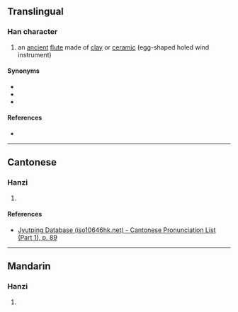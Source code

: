 {{character info/new}}
==Translingual==

===Han character===
{{Han char|rn=32|rad=土|as=18|sn=21|four=|canj=GTRG|ids=⿰土雚}}

# an [[ancient]] [[flute]] made of [[clay]] or [[ceramic]] (egg-shaped holed wind instrument)

====Synonyms====
* {{l|mul|埙}}
* {{l|mul|塤}}
* {{l|mul|壎}}

====References====
* {{Han ref|kx=0242.240|dkj=05614|dj=0482.180|hdz=10501.140|uh=58E6|ud=22758}}

----

==Cantonese==

===Hanzi===
{{yue-hanzi|jyut=[[hyun1]]|y=hyun1}}

# {{defn|lang=yue|sort=土18}}

====References====
* [http://www.iso10646hk.net/jp/document/download.jsp Jyutping Database (iso10646hk.net) - Cantonese Pronunciation List (Part 1), p. 89]

----

==Mandarin==

===Hanzi===
{{cmn-hanzi|pin=[[xūn]] ([[xun1]])|wg=hsün<sup>1</sup>}}

# {{defn|lang=cmn|sort=土18}}
